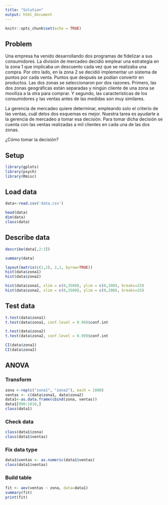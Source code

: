 ```yaml
---
title: "Solution"
output: html_document
---
```


```r
knitr::opts_chunk$set(echo = TRUE)
```

## Problem
Una empresa ha venido desarrollando dos programas de fidelizar a sus consumidores. La división de mercadeo decidió emplear una estrategia en la zona 1 que implicaba un descuento cada vez que se realizaba una compra. Por otro lado, en la zona 2 se decidió implementar un sistema de puntos por cada venta. Puntos que después se podían convertir en productos. Las dos zonas se seleccionaron por dos razones. Primero, las dos zonas geográficas están separadas y ningún cliente de una zona se moviliza a la otra para comprar. Y segundo, las características de los consumidores y las ventas antes de las medidas son muy similares.

La gerencia de mercadeo quiere determinar, empleando solo el criterio de las ventas, cuál delos dos esquemas es mejor. Nuestra tarea es ayudarle a la gerencia de mercadeo a tomar esa decisión. Para tomar dicha decisión se cuenta con las ventas realizadas a mil clientes en cada una de las dos zonas.

¿Cómo tomar la decisión?

## Setup
```r
library(gplots)
library(psych)
library(Rmisc)
```

## Load data
```r
data<-read.csv('data.csv')

head(data)
dim(data)
class(data)
```

## Describe data
```r
describe(data[,2:3])

summary(data)

layout(matrix(c(1,2), 2,1, byrow=TRUE))
hist(data$zona1)
hist(data$zona2)

hist(data$zona1, xlim = c(0,3500), ylim = c(0,200), breaks=25)
hist(data$zona2, xlim = c(0,3500), ylim = c(0,200), breaks=25)
```

## Test data
```r
t.test(data$zona1)
t.test(data$zona1, conf.level = 0.99)$conf.int

t.test(data$zona2)
t.test(data$zona2, conf.level = 0.99)$conf.int

CI(data$zona1)
CI(data$zona2)
```

## ANOVA
### Transform
```r
zona <-rep(c("zona1", "zona2"), each = 1000)
ventas <- c(data$zona1, data$zona2)
data1<-as.data.frame(cbind(zona, ventas))
data1[990:1010,]
class(data1)
```

### Check data
```r
class(data1$zona) 
class(data1$ventas)
```

### Fix data type
```r
data1$ventas <- as.numeric(data1$ventas)
class(data1$ventas)
```

### Build table
```r
fit <- aov(ventas ~ zona, data=data1)
summary(fit)
print(fit)
```